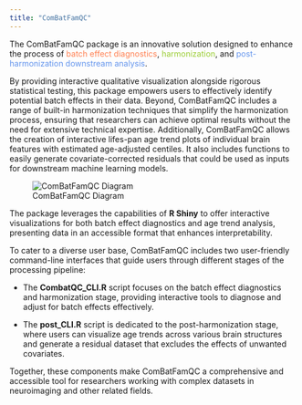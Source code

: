 ```yaml
---
title: "ComBatFamQC"
---
```


The ComBatFamQC package is an innovative solution designed to enhance the process of <span style="color:coral;">batch effect diagnostics</span>, <span style="color:yellowgreen;">harmonization</span>, and <span style="color:cornflowerblue;">post-harmonization downstream analysis</span>. 

By providing interactive qualitative visualization alongside rigorous statistical testing, this package empowers users to effectively identify potential batch effects in their data. Beyond, ComBatFamQC includes a range of built-in harmonization techniques that simplify the harmonization process, ensuring that researchers can achieve optimal results without the need for extensive technical expertise. Additionally, ComBatFamQC allows the creation of interactive lifes-pan age trend plots of individual brain features with estimated age-adjusted centiles. It also
includes functions to easily generate covariate-corrected residuals that could be used as inputs
for downstream machine learning models.

![ComBatFamQC Diagram](figure/ComBatFamQC.png)

The package leverages the capabilities of **R Shiny** to offer interactive visualizations for both batch effect diagnostics and age trend analysis, presenting data in an accessible format that enhances interpretability.

To cater to a diverse user base, ComBatFamQC includes two user-friendly command-line interfaces that guide users through different stages of the processing pipeline:

-   The **CombatQC_CLI.R** script focuses on the batch effect diagnostics and harmonization stage, providing interactive tools to diagnose and adjust for batch effects effectively. 

-   The **post_CLI.R** script is dedicated to the post-harmonization stage, where users can visualize age trends across various brain structures and generate a residual dataset that excludes the effects of unwanted covariates. 

Together, these components make ComBatFamQC a comprehensive and accessible tool for researchers working with complex datasets in neuroimaging and other related fields.